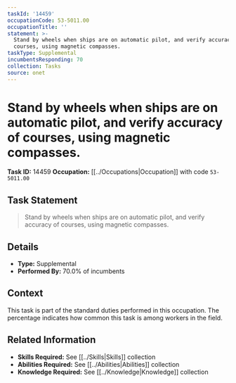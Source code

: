 ```yaml
---
taskId: '14459'
occupationCode: 53-5011.00
occupationTitle: ''
statement: >-
  Stand by wheels when ships are on automatic pilot, and verify accuracy of
  courses, using magnetic compasses.
taskType: Supplemental
incumbentsResponding: 70
collection: Tasks
source: onet
---
```

# Stand by wheels when ships are on automatic pilot, and verify accuracy of courses, using magnetic compasses.

**Task ID:** 14459
**Occupation:** [[../Occupations|Occupation]] with code `53-5011.00`

## Task Statement

> Stand by wheels when ships are on automatic pilot, and verify accuracy of courses, using magnetic compasses.

## Details

- **Type:** Supplemental
- **Performed By:** 70.0% of incumbents

## Context

This task is part of the standard duties performed in this occupation. The percentage indicates how common this task is among workers in the field.

## Related Information

- **Skills Required:** See [[../Skills|Skills]] collection
- **Abilities Required:** See [[../Abilities|Abilities]] collection
- **Knowledge Required:** See [[../Knowledge|Knowledge]] collection
